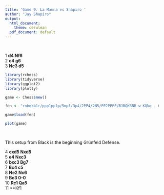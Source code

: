---
title: 'Game 9: La Manna vs Shapiro '
author: "Jay Shapiro"
output: 
  html_document:
    theme: cerulean
  pdf_document: default
---

<br>

1 **d4 Nf6**<br>
2 **c4 g6**<br>
3 **Nc3 d5**<br>

```{r echo = FALSE, warning = FALSE, message = FALSE, include = FALSE}
library(rchess)
library(tidyverse)
library(ggplot2)
library(plotly)

game <- Chess$new()

fen <- "rnbqkb1r/ppp1pp1p/5np1/3p4/2PP4/2N5/PP2PPPP/R1BQKBNR w KQkq - 0 4"

game$load(fen)
```
```{r echo = FALSE, warning = FALSE, message = FALSE}

plot(game)

```

<br>

This setup from Black is the beginning Grünfeld Defense.<br>

4 **cxd5 Nxd5**<br>
5 **e4 Nxc3**<br>
6 **bxc3 Bg7**<br>
7 **Bc4 c5**<br>
8 **Ne2 Nc6**<br>
9 **Be3 0-0**<br>
10 **Rc1 Qa5**<br>
11 **Kf1